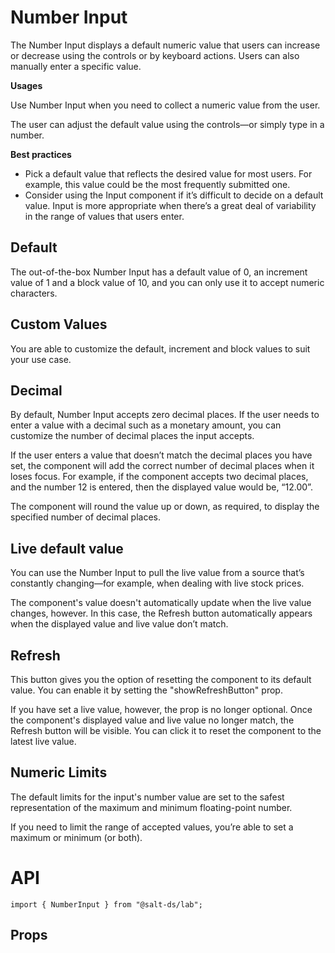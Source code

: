 
<Meta title="Documentation/Lab/Number Input" />

# Number Input

The Number Input displays a default numeric value that users can increase or decrease using the controls or by keyboard actions. Users can also manually enter a specific value.

**Usages**

Use Number Input when you need to collect a numeric value from the user.

The user can adjust the default value using the controls—or simply type in a number.

**Best practices**

- Pick a default value that reflects the desired value for most users. For example, this value could be the most frequently submitted one.
- Consider using the Input component if it’s difficult to decide on a default value. Input is more appropriate when there’s a great deal of variability in the range of values that users enter.

## Default

The out-of-the-box Number Input has a default value of 0, an increment value of 1 and a block value of 10, and you can only use it to accept numeric characters.

<Canvas of={NumberInputStories.Default} />

## Custom Values

You are able to customize the default, increment and block values to suit your use case.

<Canvas of={NumberInputStories.CustomValues} />

## Decimal

By default, Number Input accepts zero decimal places. If the user needs to enter a value with a decimal such as a monetary amount, you can customize the number of decimal places the input accepts.

If the user enters a value that doesn’t match the decimal places you have set, the component will add the correct number of decimal places when it loses focus. For example, if the component accepts two decimal places, and the number 12 is entered, then the displayed value would be, “12.00”.

The component will round the value up or down, as required, to display the specified number of decimal places.

<Canvas of={NumberInputStories.Decimals} />

## Live default value

You can use the Number Input to pull the live value from a source that’s constantly changing—for example, when dealing with live stock prices.

The component's value doesn't automatically update when the live value changes, however. In this case, the Refresh button automatically appears when the displayed value and live value don’t match.

<Canvas of={NumberInputStories.LiveDefaultValue} />

## Refresh

This button gives you the option of resetting the component to its default value. You can enable it by setting the "showRefreshButton" prop.

If you have set a live value, however, the prop is no longer optional. Once the component's displayed value and live value no longer match, the Refresh button will be visible. You can click it to reset the component to the latest live value.

<Canvas of={NumberInputStories.RefreshButton} />

## Numeric Limits

The default limits for the input's number value are set to the safest representation of the maximum and minimum floating-point number.

If you need to limit the range of accepted values, you’re able to set a maximum or minimum (or both).

<Canvas of={NumberInputStories.NumericLimits} />

# API

```
import { NumberInput } from "@salt-ds/lab";
```

## Props

<ArgTypes of={NumberInputStories} />
